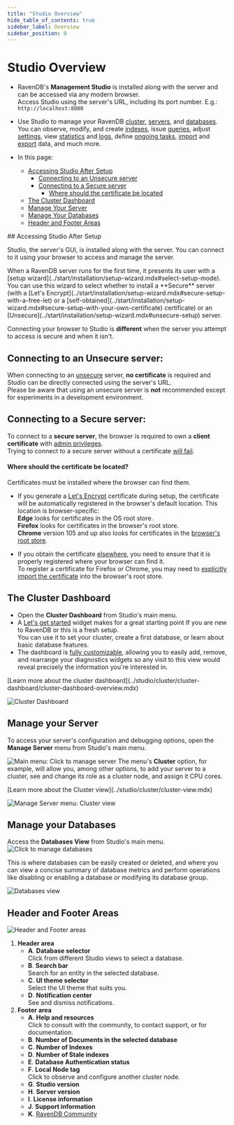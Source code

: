 ```yaml
---
title: "Studio Overview"
hide_table_of_contents: true
sidebar_label: Overview
sidebar_position: 0
---
```



# Studio Overview
<Admonition type="note" title="">

* RavenDB's **Management Studio** is installed along with the server and can 
  be accessed via any modern browser.  
  Access Studio using the server's URL, including its port number. E.g.: `http://localhost:8080` 

* Use Studio to manage your RavenDB 
  [cluster](../studio/cluster/cluster-dashboard/cluster-dashboard-overview.mdx), 
  [servers](../studio/server/manage-server.mdx), 
  and [databases](../studio/database/databases-list-view.mdx). 
  You can observe, modify, and create [indexes](../studio/database/indexes/indexes-overview.mdx), 
  issue [queries](../studio/database/queries/query-view.mdx), 
  adjust [settings](../studio/database/settings/database-settings.mdx), 
  view [statistics](../studio/database/stats/ongoing-tasks-stats/overview.mdx) 
  and [logs](../studio/server/debug/admin-logs.mdx), 
  define [ongoing tasks](../studio/database/tasks/ongoing-tasks/general-info.mdx), 
  [import](../studio/database/tasks/import-data/import-data-file.mdx) 
  and [export](../studio/database/tasks/export-database.mdx) data, 
  and much more.

* In this page:  
   * [Accessing Studio After Setup](../studio/overview.mdx#accessing-studio-after-setup)  
      * [Connecting to an Unsecure server](../studio/overview.mdx#connecting-to-an-unsecure-server)  
      * [Connecting to a Secure server](../studio/overview.mdx#connecting-to-a-secure-server)  
         * [Where should the certificate be located](../studio/overview.mdx#where-should-the-certificate-be-located)  
   * [The Cluster Dashboard](../studio/overview.mdx#the-cluster-dashboard)  
   * [Manage Your Server](../studio/overview.mdx#manage-your-server)  
   * [Manage Your Databases](../studio/overview.mdx#manage-your-databases)  
   * [Header and Footer Areas](../studio/overview.mdx#header-and-footer-areas)  
</Admonition>
## Accessing Studio After Setup

Studio, the server's GUI, is installed along with the server. You can connect to it 
using your browser to access and manage the server.  

<Admonition type="info" title="Secure and Unsecure servers" id="secure-and-unsecure-servers" href="#secure-and-unsecure-servers">
When a RavenDB server runs for the first time, it presents its user with 
a [setup wizard](../start/installation/setup-wizard.mdx#select-setup-mode).  
You can use this wizard to select whether to install a **Secure** server 
(with a [Let's Encrypt](../start/installation/setup-wizard.mdx#secure-setup-with-a-free-let) 
or a [self-obtained](../start/installation/setup-wizard.mdx#secure-setup-with-your-own-certificate) 
certificate) or an [Unsecure](../start/installation/setup-wizard.mdx#unsecure-setup) server.  
</Admonition>

Connecting your browser to Studio is **different** when the server you attempt to access 
is secure and when it isn't.  

## Connecting to an Unsecure server:

When connecting to an [unsecure](../start/installation/setup-wizard.mdx#unsecure-setup) 
server, **no certificate** is required and Studio can be directly connected using 
the server's URL.  
<Admonition type="warning" title="">
Please be aware that using an unsecure server is **not** recommended except for 
experiments in a development environment.  
</Admonition>

## Connecting to a Secure server:

To connect to a **secure server**, the browser is required to own a **client certificate** 
with [admin privileges](../server/security/authentication/client-certificate-usage.mdx).  
Trying to connect to a secure server without a certificate 
[will fail](../server/security/common-errors-and-faq.mdx#authentication-error-occurred-using-edge).  

#### Where should the certificate be located?

Certificates must be installed where the browser can find them.  

* If you generate a [Let's Encrypt](../start/installation/setup-wizard.mdx#secure-setup-with-a-free-let) 
  certificate during setup, the certificate will be automatically registered in the browser's default 
  location. This location is browser-specific:  
  **Edge** looks for certificates in the OS root store.  
  **Firefox** looks for certificates in the browser's root store.  
  **Chrome** version 105 and up also looks for certificates in the [browser's root store](https://blog.chromium.org/2022/09/announcing-launch-of-chrome-root-program.html).  

* If you obtain the certificate [elsewhere](../start/installation/setup-wizard.mdx#secure-setup-with-your-own-certificate), 
  you need to ensure that it is properly registered where your browser can find it.  
  <Admonition type="note" title="">
  To register a certificate for Firefox or Chrome, you may need to 
  [explicitly import the certificate](../server/security/common-errors-and-faq.mdx#authentication-error-occurred-using-chrome) 
  into the browser's root store.  
  </Admonition>


## The Cluster Dashboard

* Open the **Cluster Dashboard** from Studio's main menu.  
* A [Let's get started](../studio/cluster/cluster-dashboard/cluster-dashboard-widgets.mdx#let) 
  widget makes for a great starting point If you are new to RavenDB or this is a fresh setup.  
  You can use it to set your cluster, create a first database, or learn about basic database features.  
* The dashboard is [fully customizable](../studio/cluster/cluster-dashboard/cluster-dashboard-customize.mdx), 
  allowing you to easily add, remove, and rearrange your diagnostics widgets so any visit 
  to this view would reveal precisely the information you're interested in.  

<Admonition type="info" title="">
[Learn more about the cluster dashboard](../studio/cluster/cluster-dashboard/cluster-dashboard-overview.mdx)  
</Admonition>

![Cluster Dashboard](./assets/overview_cluster-dashboard.png)



## Manage your Server

To access your server's configuration and debugging options, open the **Manage Server** 
menu from Studio's main menu.  

![Main menu: Click to manage server](./assets/overview_click-to-manage-server.png)
The menu's **Cluster** option, for example, will allow you, among other options, 
to add your server to a cluster, see and change its role as a cluster node, and 
assign it CPU cores.  

<Admonition type="info" title="">
[Learn more about the Cluster view](../studio/cluster/cluster-view.mdx)
</Admonition>

![Manage Server menu: Cluster view](./assets/overview_manage-server_cluster-view.png)



## Manage your Databases

Access the **Databases View** from Studio's main menu.  
![Click to manage databases](./assets/overview_click-to-manage-databases.png)

This is where databases can be easily created or deleted, and where you can 
view a concise summary of database metrics and perform operations like disabling 
or enabling a database or modifying its database group.  

![Databases view](./assets/overview_databases-view.png)



## Header and Footer Areas

![Header and Footer areas](./assets/overview_header-and-footer.png)

1. **Header area**
    * **A**. **Database selector**  
      Click from different Studio views to select a database.  
    * **B**. **Search bar**  
      Search for an entity in the selected database.  
    * **C**. **UI theme selector**  
      Select the UI theme that suits you.  
    * **D**. **Notification center**  
      See and dismiss notifications.  
2. **Footer area**
    * **A**. **Help and resources**  
      Click to consult with the community, to contact support, or for documentation.  
    * **B**. **Number of Documents in the selected database**
    * **C**. **Number of Indexes**
    * **D**. **Number of Stale indexes**
    * **E**. **Database Authentication status**
    * **F**. **Local Node tag**  
      Click to observe and configure another cluster node.  
    * **G**. **Studio version**
    * **H**. **Server version**
    * **I**. **License information**
    * **J**. **Support information**
    * **K**. [RavenDB Community](https://ravendb.net/community)


